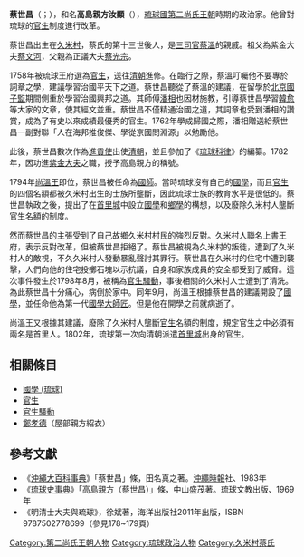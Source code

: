 {{東亞男性歷史人物
|名稱 =蔡世昌
|身份 =[[琉球國|琉球]][[第二尚氏王朝|第二尚氏王朝]]國師
|國家 ={{flag|琉球國}}
|屆數 =
|最高職務 =[[國師|國師]]
|前任 = 
|繼任 = 
|畫像 =
|說明 =
|姓 =
|名 =
|姓名 =蔡世昌
|字 =汝顯
|名乘 =
|官職 =[[國師|國師]]
|封爵 =高島[[親方|親方]]
|封號 =
|御稱號 =
|宮號1 =
|宮號2 =
|封地 =
|神號 =
|尊號 =
|族裔 = 
|旗籍 =
|府邸 =
|世系 = 
|初名 =
|乳名 =
|幼名 =
|兒名 =
|童名 =
|小字 =
|別名 =
|號 =
|法號 =
|院號 =
|其他名號 =
|出生日期 =約1737年
|出生地點 ={{flag|琉球國}}[[久米_(那霸市)|久米村]]
|婚年 =
|逝世年 =1798年
|逝世地 ={{flag|琉球國}}[[久米_(那霸市)|久米村]]
|諡號 =
|墳墓 =
|父親 =[[蔡光宗|蔡光宗]]
|嫡母 =
|母親 =
|元配 =
|正室 =
|妻 =
|繼室 =
|平妻 =
|側室 =
|元配之父 =
|元配之嫡母 =
|元配之母 =
|正室之父 =
|正室之嫡母 =
|正室之母 =
|妻之父 =
|妻之嫡母 =
|妻之母 =
|繼室之父 =
|繼室之嫡母 =
|繼室之母 =
|平妻之父 =
|平妻之嫡母 =
|平妻之母 =
|兄弟 =
|姊妹 =
|嫡兄弟 =
|嫡姊妹 =
|庶兄弟 =
|庶姊妹 =
|同胞兄弟 =
|同胞姊妹 =
|異母兄弟 =
|異母姊妹 =
|異父兄弟 =
|異父姊妹 =
|繼兄弟 =
|繼姊妹 =
|子 =
|女 =
|嫡子 =
|嫡女 =
|庶子 =
|庶女 =
|養子 =
|養女 =
|繼子 =
|繼女 =
|其他親屬 =祖父：[[蔡文河|蔡文河]]
|出身 = 
|功名 =1758年至1762年，作為琉球的[[官生|官生]]前往[[清朝|清朝]][[國子監|國子監]]學習 
|經歷 = 1782年進[[紫金大夫|紫金大夫]]<br />1794年任[[國師|國師]]
|著作 =
|注釋 =
}}
'''蔡世昌'''（{{ryu|r=蔡世昌|kn=サイシショー|rm=Sai-shishō|f=h}}；{{bd||約1737年|1798年||catIdx=C蔡}}），和名'''高島親方汝顯'''（{{ryu|r=高嶋 親方 汝顯|shin=高島 親方 汝顕|kn=タカシマ ウェーカタ ジョキン|rm=Takashima Ueekata Jokin}}），[[琉球國|琉球國]][[第二尚氏王朝|第二尚氏王朝]]時期的政治家。他曾對琉球的[[官生|官生]]制度進行改革。

蔡世昌出生在[[久米_(那霸市)|久米村]]，蔡氏的第十三世後人，是[[三司官|三司官]][[蔡溫|蔡溫]]的親戚。祖父為紫金大夫[[蔡文河|蔡文河]]，父親為正議大夫[[蔡光宗|蔡光宗]]。

1758年被琉球王府選為[[官生|官生]]，送往[[清朝|清朝]]進修。在臨行之際，蔡溫叮囑他不要專於詞章之學，建議學習治國平天下之道。蔡世昌聽從了蔡溫的建議，在留學於[[北京|北京]][[國子監|國子監]]期間側重於學習治國興邦之道。其師傅[[潘相|潘相]]也因材施教，引導蔡世昌學習[[韓愈|韓愈]]等大家的文章，使其經文並重。蔡世昌不僅精通治國之道，其詞章也受到潘相的讚賞，成為了有史以來成績最優秀的官生。1762年學成歸國之際，潘相贈送給蔡世昌一副對聯「人在海邦推俊傑、學從京國問淵源」以勉勵他。

此後，蔡世昌數次作為[[進貢使|進貢使]]出使[[清朝|清朝]]，並且參加了《[[琉球科律|琉球科律]]》的編纂。1782年，因功進[[紫金大夫|紫金大夫]]之職，授予高島親方的稱號。

1794年[[尚溫王|尚溫王]]即位，蔡世昌被任命為[[國師|國師]]。當時琉球沒有自己的[[國學|國學]]，而且[[官生|官生]]的四個名額都被久米村出生的士族所壟斷，因此琉球士族的教育水平是很低的。蔡世昌執政之後，提出了在[[首里城|首里城]]中設立[[國學_(琉球)|國學]]和[[鄉學|鄉學]]的構想，以及廢除久米村人壟斷官生名額的制度。

然而蔡世昌的主張受到了自己故鄉久米村村民的強烈反對。久米村人聯名上書王府，表示反對改革，但被蔡世昌拒絕了。蔡世昌被視為久米村的叛徒，遭到了久米村人的敵視，不久久米村人發動暴亂聲討其罪行。蔡世昌在久米村的住宅中遭到襲擊，人們向他的住宅投擲石塊以示抗議，自身和家族成員的安全都受到了威脅。這次事件發生於1798年8月，被稱為[[官生騷動|官生騷動]]，事後相關的久米村人士遭到了清洗。為此蔡世昌十分痛心，病倒於家中。同年9月，尚溫王根據蔡世昌的建議開設了[[國學_(琉球)|國學]]，並任命他為第一代[[國學大師匠|國學大師匠]]。但是他在開學之前就病逝了。

尚溫王又根據其建議，廢除了久米村人壟斷[[官生|官生]]名額的制度，規定官生之中必須有兩名是首里人。1802年，琉球第一次向清朝派遣[[首里城|首里城]]出身的官生。
==相關條目==
*[[國學_(琉球)|國學 (琉球)]]
*[[官生|官生]]
*[[官生騷動|官生騷動]]
*[[鄭孝德|鄭孝德]]（屋部親方紹衣）
==參考文獻==
*《[[沖繩大百科事典|沖繩大百科事典]]》「蔡世昌」條，田名真之著。[[沖繩時報|沖繩時報]]社、1983年
*《[[琉球史事典|琉球史事典]]》「高島親方（蔡世昌）」條，中山盛茂著。琉球文教出版、1969年
*《明清士大夫與琉球》，徐斌著，海洋出版社2011年出版，ISBN 9787502778699（參見178~179頁）
[[Category:第二尚氏王朝人物|Category:第二尚氏王朝人物]]
[[Category:琉球政治人物|Category:琉球政治人物]]
[[Category:久米村蔡氏|Category:久米村蔡氏]]
